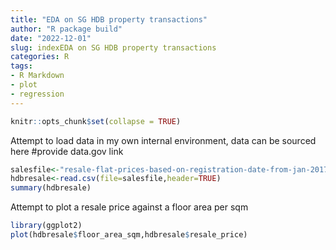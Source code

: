 ```yaml
---
title: "EDA on SG HDB property transactions"
author: "R package build"
date: "2022-12-01"
slug: indexEDA on SG HDB property transactions
categories: R
tags:
- R Markdown
- plot
- regression
---
```

```r
knitr::opts_chunk$set(collapse = TRUE)
```

Attempt to load data in my own internal environment, data can be sourced here
#provide data.gov link

```r
salesfile<-"resale-flat-prices-based-on-registration-date-from-jan-2017-onwards.csv"
hdbresale<-read.csv(file=salesfile,header=TRUE)
summary(hdbresale)


```

Attempt to plot a resale price against a floor area per sqm

```r
library(ggplot2)
plot(hdbresale$floor_area_sqm,hdbresale$resale_price)

```

